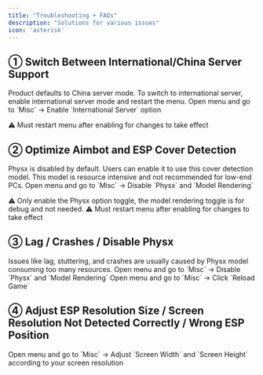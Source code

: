 ```yaml
---
title: "Troubleshooting + FAQs"
description: "Solutions for various issues"
icon: 'asterisk'
---
```


## ① Switch Between International/China Server Support
<Warning>
  Product defaults to China server mode. To switch to international server, enable international server mode and restart the menu.
</Warning>
<Check>
  Open menu and go to `Misc` -> Enable `International Server` option
    
  ⚠️  Must restart menu after enabling for changes to take effect
</Check>

## ② Optimize Aimbot and ESP Cover Detection
<Warning>
  Physx is disabled by default. Users can enable it to use this cover detection model. This model is resource intensive and not recommended for low-end PCs.
</Warning>
<Check>
  Open menu and go to `Misc` -> Disable `Physx` and `Model Rendering`
    
  ⚠️  Only enable the Physx option toggle, the model rendering toggle is for debug and not needed.
  ⚠️  Must restart menu after enabling for changes to take effect
</Check>

## ③ Lag / Crashes / Disable Physx
<Warning>
  Issues like lag, stuttering, and crashes are usually caused by Physx model consuming too many resources.
</Warning>
<Check>
  Open menu and go to `Misc` -> Disable `Physx` and `Model Rendering`
</Check>
<Check>
  Open menu and go to `Misc` -> Click `Reload Game`
</Check>

## ④ Adjust ESP Resolution Size / Screen Resolution Not Detected Correctly / Wrong ESP Position
<Check>
  Open menu and go to `Misc` -> Adjust `Screen Width` and `Screen Height` according to your screen resolution
</Check>